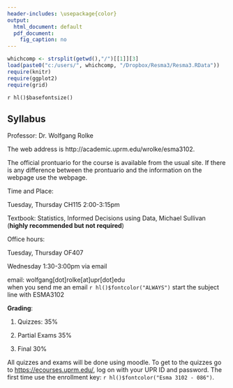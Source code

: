 ```yaml
---
header-includes: \usepackage{color} 
output:
  html_document: default
  pdf_document:
    fig_caption: no
---
```


```r
whichcomp <- strsplit(getwd(),"/")[[1]][3]
load(paste0("c:/users/", whichcomp, "/Dropbox/Resma3/Resma3.RData"))
require(knitr)
require(ggplot2)
require(grid)
```
`r hl()$basefontsize()`

## Syllabus

Professor: Dr. Wolfgang Rolke

The web address is http://academic.uprm.edu/wrolke/esma3102.

The official prontuario for the course is available from the usual site. If there is any difference between the prontuario and the information on the webpage use the webpage.

Time and Place: 

Tuesday, Thursday CH115 2:00-3:15pm

Textbook: Statistics, Informed Decisions using Data, Michael Sullivan
  (**highly recommended but not required**)
  
Office hours: 

Tuesday, Thursday OF407 

Wednesday  1:30-3:00pm via email 

email: wolfgang[dot]rolke[at]upr[dot]edu  
when you send me an email `r hl()$fontcolor("ALWAYS")` start the subject line with ESMA3102

**Grading**:

1.  Quizzes: 35%

2.  Partial Exams 35%

3.  Final 30%

All quizzes and exams will be done using moodle. To get to the quizzes go to [https://ecourses.uprm.edu/](https://ecourses.uprm.edu/), log on with your UPR ID and password. The first time use the enrollment key: `r hl()$fontcolor("Esma 3102 - 086")`.
